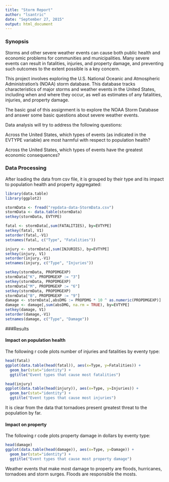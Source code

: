 ```yaml
---
title: "Storm Report"
author: "lsantric"
date: "September 27, 2015"
output: html_document
---
```


### Synopsis

Storms and other severe weather events can cause both public health and economic problems for communities and municipalities. Many severe events can result in fatalities, injuries, and property damage, and preventing such outcomes to the extent possible is a key concern.

This project involves exploring the U.S. National Oceanic and Atmospheric Administration's (NOAA) storm database. This database tracks characteristics of major storms and weather events in the United States, including when and where they occur, as well as estimates of any fatalities, injuries, and property damage.

The basic goal of this assignment is to explore the NOAA Storm Database and answer some basic questions about severe weather events. 

Data analysis will try to address the following questions:

Across the United States, which types of events (as indicated in the EVTYPE variable) are most harmful with respect to population health?

Across the United States, which types of events have the greatest economic consequences?

### Data Processing

After loading the data from csv file, it is grouped by their type and its impact to population health and property aggregated:

```r

library(data.table)
library(ggplot2)

stormData <- fread("repdata-data-StormData.csv")
stormData <- data.table(stormData)
setkey(stormData, EVTYPE)

fatal <- stormData[,sum(FATALITIES), by=EVTYPE]
setkey(fatal, V1)
setorder(fatal,-V1)
setnames(fatal, c("Type", "Fatalities"))

injury <- stormData[,sum(INJURIES), by=EVTYPE]
setkey(injury, V1)
setorder(injury,-V1)
setnames(injury, c("Type", "Injuries"))

setkey(stormData, PROPDMGEXP)
stormData["K", PROPDMGEXP := "3"]
setkey(stormData, PROPDMGEXP)
stormData["M", PROPDMGEXP := "6"]
setkey(stormData, PROPDMGEXP)
stormData["B", PROPDMGEXP := "9"]
damage <- stormData[,absDMG := PROPDMG * 10 ^ as.numeric(PROPDMGEXP)]
damage <- damage[,sum(absDMG, na.rm = TRUE), by=EVTYPE]
setkey(damage, V1)
setorder(damage,-V1)
setnames(damage, c("Type", "Damage"))

```

###Results

#### Impact on population health


The following r code plots number of injuries and fatalities by eventy type:


```r
head(fatal)
ggplot(data.table(head(fatal)), aes(x=Type, y=Fatalities)) +
  geom_bar(stat="identity") +
  ggtitle("Event types that cause most fatalities")

head(injury)
ggplot(data.table(head(injury)), aes(x=Type, y=Injuries)) +
  geom_bar(stat="identity") +
  ggtitle("Event types that cause most injuries")

```

It is clear from the data that tornadoes present greatest threat to the population by far.

#### Impact on property

The following r code plots property damage in dollars by eventy type:

```r

head(damage)
ggplot(data.table(head(damage)), aes(x=Type, y=Damage)) +
  geom_bar(stat="identity") +
  ggtitle("Event types that cause most property damage")

```

Weather events that make most damage to property are floods, hurricanes, tornadoes and storm surges. Floods are responsible the mosts.